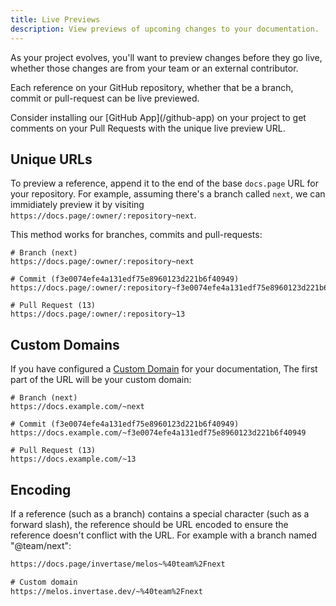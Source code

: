 ```yaml
---
title: Live Previews
description: View previews of upcoming changes to your documentation.
---
```


As your project evolves, you'll want to preview changes before they go live, whether those changes are from your team or an external contributor. 

Each reference on your GitHub repository, whether that be a branch, commit or pull-request can be live previewed.

<Info>
  Consider installing our [GitHub App](/github-app) on your project to get comments on your Pull Requests with the unique live preview URL.
</Info>

## Unique URLs

To preview a reference, append it to the end of the base `docs.page` URL for your repository. For example, assuming there's a branch called `next`, we can
immidiately preview it by visiting `https://docs.page/:owner/:repository~next`.

This method works for branches, commits and pull-requests:

```
# Branch (next)
https://docs.page/:owner/:repository~next

# Commit (f3e0074efe4a131edf75e8960123d221b6f40949)
https://docs.page/:owner/:repository~f3e0074efe4a131edf75e8960123d221b6f40949

# Pull Request (13)
https://docs.page/:owner/:repository~13
```

## Custom Domains

If you have configured a [Custom Domain](/custom-domains) for your documentation, The first part of the URL will be your custom domain:


```
# Branch (next)
https://docs.example.com/~next

# Commit (f3e0074efe4a131edf75e8960123d221b6f40949)
https://docs.example.com/~f3e0074efe4a131edf75e8960123d221b6f40949

# Pull Request (13)
https://docs.example.com/~13
```

## Encoding

If a reference (such as a branch) contains a special character (such as a forward slash), the reference should be URL encoded
to ensure the reference doesn't conflict with the URL. For example with a branch named "@team/next":

```txt
https://docs.page/invertase/melos~%40team%2Fnext

# Custom domain
https://melos.invertase.dev/~%40team%2Fnext
```